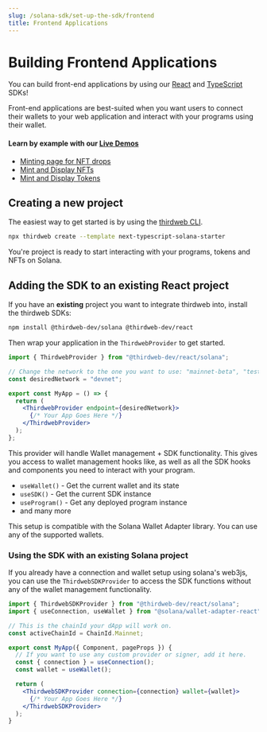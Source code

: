 ```yaml
---
slug: /solana-sdk/set-up-the-sdk/frontend
title: Frontend Applications
---
```



# Building Frontend Applications

You can build front-end applications by using our [React](/react) and [TypeScript](/typescript) SDKs!

Front-end applications are best-suited when you want users to connect their wallets to your web application and interact with your programs using their wallet.

#### Learn by example with our [Live Demos](https://solana-hub.thirdweb-example.com/)

- [Minting page for NFT drops](https://solana-hub.thirdweb-example.com/nft-drop)
- [Mint and Display NFTs](https://solana-hub.thirdweb-example.com/nft-collection)
- [Mint and Display Tokens](https://solana-hub.thirdweb-example.com/token)

## Creating a new project

The easiest way to get started is by using the [thirdweb CLI](https://github.com/thirdweb-dev/thirdweb-cli).

```bash
npx thirdweb create --template next-typescript-solana-starter
```

You're project is ready to start interacting with your programs, tokens and NFTs on Solana.

<QuickstartCard
  name="Continue to the Interact with Programs section"
  link="/solana-sdk/interacting-with-programs"
  image="/assets/icons/education.png"
/>

## Adding the SDK to an existing React project

If you have an **existing** project you want to integrate thirdweb into, install the thirdweb SDKs:

```bash
npm install @thirdweb-dev/solana @thirdweb-dev/react
```

Then wrap your application in the `ThirdwebProvider` to get started.

```jsx
import { ThirdwebProvider } from "@thirdweb-dev/react/solana";

// Change the network to the one you want to use: "mainnet-beta", "testnet", "devnet", "localhost" or your own RPC endpoint
const desiredNetwork = "devnet";

export const MyApp = () => {
  return (
    <ThirdwebProvider endpoint={desiredNetwork}>
      {/* Your App Goes Here */}
    </ThirdwebProvider>
  );
};
```

This provider will handle Wallet management + SDK functionality. This gives you access to wallet management hooks like, as well as all the SDK hooks and components you need to interact with your program.

- `useWallet()` - Get the current wallet and its state
- `useSDK()` - Get the current SDK instance
- `useProgram()` - Get any deployed program instance
- and many more

This setup is compatible with the Solana Wallet Adapter library. You can use any of the supported wallets.

<QuickstartCard
  name="Continue to the Interact with Programs section"
  link="/solana-sdk/interacting-with-programs"
  image="/assets/icons/education.png"
/>

### Using the SDK with an existing Solana project

If you already have a connection and wallet setup using solana's web3js, you can use the `ThirdwebSDKProvider` to access the SDK functions without any of the wallet management functionality.

```jsx
import { ThirdwebSDKProvider } from "@thirdweb-dev/react/solana";
import { useConnection, useWallet } from "@solana/wallet-adapter-react";

// This is the chainId your dApp will work on.
const activeChainId = ChainId.Mainnet;

export const MyApp({ Component, pageProps }) {
  // If you want to use any custom provider or signer, add it here.
  const { connection } = useConnection();
  const wallet = useWallet();

  return (
    <ThirdwebSDKProvider connection={connection} wallet={wallet}>
      {/* Your App Goes Here */}
    </ThirdwebSDKProvider>
  );
}
```

<QuickstartCard
  name="Continue to the Interact with Programs section"
  link="/solana-sdk/interacting-with-programs"
  image="/assets/icons/education.png"
/>

